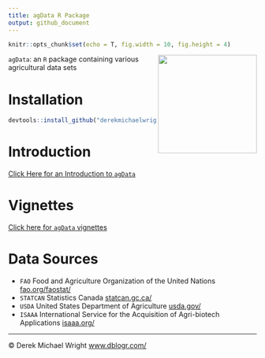 ```yaml
---
title: agData R Package
output: github_document
---
```


```r
knitr::opts_chunk$set(echo = T, fig.width = 10, fig.height = 4)
```

<img src="hex_agData.png" align="right" width = "200px" />

`agData`: an `R` package containing various agricultural data sets

# Installation

```r
devtools::install_github("derekmichaelwright/agData")
```

# Introduction

[Click Here for an Introduction to `agData`](https://dblogr.com/agdata/introduction_to_agdata/introduction_to_agdata.html)

# Vignettes

[Click here for `agData` vignettes](https://dblogr.com/#agdata)

# Data Sources

- `FAO` Food and Agriculture Organization of the United Nations [fao.org/faostat/](fao.org/faostat/)
- `STATCAN` Statistics Canada [statcan.gc.ca/](statcan.gc.ca/)
- `USDA` United States Department of Agriculture [usda.gov/](usda.gov/)
- `ISAAA` International Service for the Acquisition of Agri-biotech Applications [isaaa.org/](isaaa.org/)

---

&copy; Derek Michael Wright [www.dblogr.com/](https://dblogr.com/)
